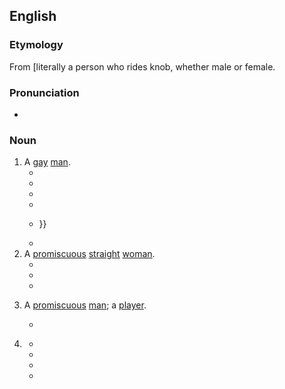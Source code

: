 {{also|knob-jockey}}
==English==

===Etymology===
From {{compound|en|knob|jockey}} [literally a person who rides knob, whether male or female.

===Pronunciation===
* {{audio|en|En-au-knob jockey.ogg|Audio (AU)}}

===Noun===
{{en-noun}} {{tlb|en|UK|vulgar|slang|derogatory}}

# A [[gay]] [[man]].
#* {{quote-book|en|year=2007| title=I, Lucifer: Finally, the Other Side of the Story|author=Glen Duncan | page=| passage=In fact maybe now's as good a time as any to tell you: if you're gay, you go to Hell. Doesn't matter what else you spend your time doing – painting the Sistine Chapel, for instance – '''knob-jockey'''? Down you go. (Lezzers are borderline; room for manoeuvres if they've done social work.) }}
#* {{quote-book|en|year=2009| title=The Build Up |author=Phillip Gwynne | page=93| passage=You could call Julien a poof, a fag, a shirt-lifter or a '''knob jockey''', and he didn't mind but, for some reason he hated to be likened to a herbaceous plant of the genus Viola. 'You pansy,' said Dusty.}}
#* {{quote-book|en|year=2011| title=Accidentally Catty|author=Dakota Cassidy | page=| passage=Maybe he was in fact a '''knob jockey'''. He snatched a handful of Katie's lingerie in his palm and inhaled deeply. Well then. No. He wasn't gay.}}
#* {{quote-book|en|year=2014| title=Singing Home the Whale|author=Mandy Hager | page=| passage=''Poofter. Bum bandit. '''Knob jockey'''. Fag.'' The comments on YouTube left him in no doubt of what they thought — and, though he had no problem with gays (had several close friends that way inclined), he resented being labelled one merely because he'd cried.}}
#* {{quote-book|en|year=2014| title=Kelvin's Zero |author=Sead Mahmutefendić | page=27| passage=I can't fucking stand those sorts of men, but the biggest dope in all of this is me for letting myself fall in love with such a waste of space, '''knob-jockey''', lady-boy, the piercing pressed deeper into her brain, but she no longer felt like improvising and imagining what would be if it would only be, {{...}} }}
#* {{quote-book|en|year=2021| title=Bangkok Burning|author=Robin Newbold | page=| passage=He's right though, a queer, a nonce, shirt lifter, shit stabber, '''knob jockey''', uphill gardener, bender, homosexual.}}
# A [[promiscuous]] [[straight]] [[woman]].
#* {{quote-book|en|year=2010| title=Cityboy: Beer and Loathing in the Square Mile|author=Geraint Anderson | page=| passage=Christ, she is a '''knob jockey''' of the old school. She's had more pricks in her than a pub dartboard. }}
#* {{quote-book|en|year=2011| title=Men & Women|author=Paul Burston, ‎Karen Mcleod | page=| passage='I grab the rancid '''knob jockey''' by her filthy blonde locks and slap her hard across the face. She squeals and scrambles off the soiled sheets before falling into some stranger's groin—mouth open, naturally.'}}
#* {{quote-book|en|year=2015| title=Encore|author=Louise Lyons | page=| passage=Although reality was probably farther from my imagination than I suspected; after all, I was no '''knob jockey'''. That being said, I still felt like I'd had more than my fair share of lovers—none of whom turned out to be my Prince Charming.}}
# {{rfv-sense|en}} A [[promiscuous]] [[man]]; a [[player]].
#* {{quote-book|en|year=2022| title=Turmoil in Paradise: Trouble Shooter or Hitman|author=Mark Edmonds | page=| passage="And I'm going to guess," Gawler said, still not moving from his spot, "that you wankers get-off by beating up your women because it makes you feel better about your problem," he gestured to Johnny's crotch, “not much good as a '''knob jockey'''.” }}
# {{ng|Term of abuse.}} {{attn|en|This entry needs A LOT of work.}}
#* {{quote-book|en|year=2011| title=Reign on Cloud Nine|author=Dean Monet | page=118| passage=No worries '''knob jockey''', I will find you some work.}}
#* {{quote-book|en|year=2013| title=Life in Outer Space|author=Melissa Keil · | page=| passage=Maybe he fell into a vat of some kind of '''knob-jockey''' supervillain juice over the summer holidays. }}
#* {{quote-book|en|year=2018| title=Peaceful Freeman: A Story by a Peaceful Freeman on the Land|author=Michael Sinclair-Thomson | page=| passage=I was giving it to her like a stallion race horse on cocaine and Viagra. [Then someone knocked on the door, angry about it. Ultimately, the military police arrived.] I sat and calmly explained to the military men that I was minding my own business in my private residence when these harassing guys started to disrupt my evening. [...] Whilst the '''knob jockeys''' kept raring up, I just stayed cool and calm, [... Ultimately, realizing I was right, the senior military officer] went straight into a torrent of what sounded like a good telling off to this '''knob jockey''' in Wolof. It left the man seemingly emasculated, which he did deserve. [...] Driving out of the car park, I sarcastically gave the '''knob jockey''' a wave and said in a high-pitched sarcastic tone, “Bye, bye now. Stay safe.”}}
#* {{quote-book|en|year=2020| title=Re-run the Fun: My Life as Pat Sharp|author=Pat Sharp, ‎Darren Richman, ‎Luke Catterson | page=| passage=Children can be so cruel and he would delight in pronouncing 'disc jockey' as ''''knob jockey''''.}}
#: {{usex|en|Ruining a barbecue by burning the meat. You really are a complete '''knob jockey'''.}}